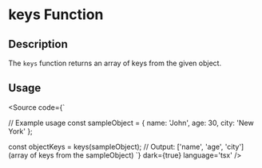 
<Meta title='Utils/Object/keys' />

# keys Function

## Description

The `keys` function returns an array of keys from the given object.

## Usage


<Source code={`

// Example usage
const sampleObject = { name: 'John', age: 30, city: 'New York' };

const objectKeys = keys(sampleObject);
// Output: ['name', 'age', 'city'] (array of keys from the sampleObject)
`} dark={true} language='tsx' />
